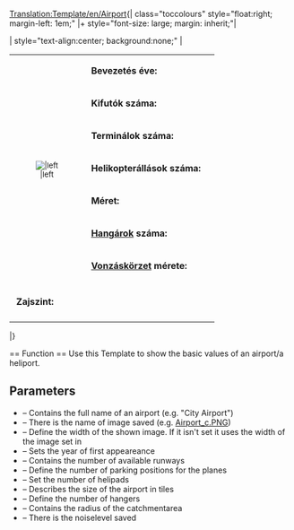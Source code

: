 <noinclude>[[Translation:Template/en/Airport]]</noinclude>{| class="toccolours" style="float:right; margin-left: 1em;"
|+ style="font-size: large; margin: inherit;"|'''{{{Fullname}}}'''

| style="text-align:center; background:none;" |
{| class="toccolours"
|rowspan="8" style="text-align:center; font-size:smaller;"|[[File:en/.{{{image}}}|{{{imagewidth}}}|left]]
|&nbsp;'''Bevezetés éve:''' || {{{Entry}}}
|-
|&nbsp;'''Kifutók száma:''' || {{{Runways}}}
|-
|&nbsp;'''Terminálok száma:''' || {{{Ramps}}}
|-
|&nbsp;'''Helikopterállások száma:''' || {{{Heli}}}
|-
|&nbsp;'''Méret:''' || {{{size}}}
|-
|&nbsp;'''[[Main/hu/Járműtelepek|Hangárok]] száma:''' || {{{hangars}}}
|-
|&nbsp;'''[[Main/hu/Vonzáskörzet|Vonzáskörzet]] mérete:''' || {{{catchment}}}
|-
|-
|&nbsp;'''Zajszint:''' || {{{noise}}}
|-
|}

|}

<noinclude>== Function ==
Use this Template to show the basic values of an airport/a heliport.
== Parameters ==
* {{{Fullname}}} – Contains the full name of an airport (e.g. "City Airport")
* {{{image}}} – There is the name of image saved (e.g. [[Main/en/Image:Airport c.PNG|Airport_c.PNG]])
* {{{imagewidth}}} – Define the width of the shown image. If it isn't set it uses the width of the image set in {{{image}}}
* {{{Entry}}} – Sets the year of first appeareance
* {{{Runways}}} – Contains the number of available runways
* {{{Ramps}}} – Define the number of parking positions for the planes
* {{{Heli}}} – Set the number of helipads
* {{{size}}} – Describes the size of the airport in tiles
* {{{hangars}}} – Define the number of hangers
* {{{catchment}}} – Contains the radius of the catchmentarea
* {{{noise}}} – There is the noiselevel saved</noinclude>